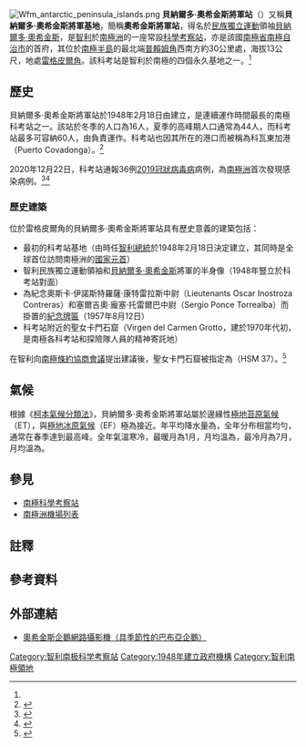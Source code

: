 {{NoteTA
|G1=Medicine
|G2=Unit
|1 = zh-cn:2019冠状病毒病; zh-hk:2019冠狀病毒病; zh-tw:嚴重特殊傳染性肺炎;zh-my:2019冠状病毒疾病;zh-sg:2019冠状病毒疾病;
}}
{{Infobox settlement
| name                    = 奧希金斯將軍站
| official_name           = Base General Bernardo O'Higgins Riquelme 
| native_name             =
| native_name_lang        = 
| settlement_type         = [[南極科學考察站|南極科學考察站]]
| image_skyline           = Bernardo O'Higgins Station 100 9866.jpg
| imagesize               = 300
| image_caption           = 奧希金斯將軍站   
| image_flag              =
| flag_size               = 110px
| flag_border             = no
| flag_alt                = 
| image_seal              = 
| seal_alt                = 
| image_shield            = 
| shield_alt              = 
| nickname                = 
| motto                   = 
| image_map               =
| mapsize                 = 350px
| map_alt                 = 
| map_caption             =
| pushpin_map             = Antarctica
| pushpin_map_alt         = 於[[南極洲|南極洲]]的位置
| pushpin_map_caption     = 考察站於[[南極洲|南極洲]]的位置
| pushpin_mapsize         = 300
| pushpin_relief          = yes
| pushpin_label_position  =

| coordinates             = {{coord|63.320947|S|57.899677|W|format=dms|region:AQ|display=inline,title}}
| coor_pinpoint           = 
| coordinates_footnotes   = 
| subdivision_type        = 國家
| subdivision_name        = {{flagcountry|Chile}}
| subdivision_type1       = [[南極洲|南極洲位置]]
| subdivision_name1       = [[雷格皮爾角|雷格皮爾角]]<br />[[特里尼蒂半島|特里尼蒂半島]]
| subdivision_type2       =
| subdivision_name2       = 
| subdivision_type3       = 管理
| subdivision_name3       = {{tsl|en|Instituto Antártico Chileno|智利南極研究所}}

| established_title       = 建立
| established_date        = {{start date|1948|2|18}}
| extinct_title           = 
| extinct_date            = 
| named_for   		      = [[貝納爾多·奧希金斯|貝納爾多·奧希金斯]]

| etymology               =   
| founder                 = 
| seat_type               = 
| seat                    = 
| government_footnotes    = 
| leader_party            = 
| leader_title            = 
| leader_name             = 
| unit_pref               = 
<!-- ALL fields with measurements have automatic unit conversion -->
<!-- for references: use <ref> tags -->
| area_footnotes          = 
| area_urban_footnotes    = <!-- <ref> </ref> -->
| area_rural_footnotes    = <!-- <ref> </ref> -->
| area_metro_footnotes    = <!-- <ref> </ref> -->
| area_magnitude          = <!-- <ref> </ref> -->
| area_note               = 
| area_water_percent      = 
| area_rank               = 
| area_blank1_title       = 
| area_blank2_title       = 
<!-- square kilometers -->
| area_total_km2          = 
| area_land_km2           = 
| area_water_km2          = 
| area_urban_km2          = 
| area_rural_km2          = 
| area_metro_km2          = 
| area_blank1_km2         = 
| area_blank2_km2         = 
<!-- hectares -->
| area_total_ha           = 
| area_land_ha            = 
| area_water_ha           = 
| area_urban_ha           = 
| area_rural_ha           = 
| area_metro_ha           = 
| area_blank1_ha          = 
| area_blank2_ha          = 
| length_km               = 
| width_km                = 
| dimensions_footnotes    = 
| elevation_footnotes     =
| elevation_m             = 13
| population_as_of        = 
| population_footnotes    =
| population_total        =  {{bulleted list|夏季：44|冬季：16}}
| population_density_km2  = 
| population_note         = 
| population_demonym      = 
| timezone1               = 
| utc_offset1             =
| timezone1_DST           = 
| utc_offset1_DST         =

| blank_name_sec1         = 類型
| blank_info_sec1         = 全年
| blank1_name_sec1        = 週期
| blank1_info_sec1        = 每年
| blank2_name_sec1        = 狀態
| blank2_info_sec1        = 運作中
| blank_name_sec2         = 
| blank_info_sec2         =

| postal_code_type        = 
| postal_code             = 
| area_code_type          = 
| area_code               = 
| iso_code                = 
| website                 = 
| footnotes               = 
}}
[[File:Wfm_antarctic_peninsula_islands.png|thumb]]
'''貝納爾多·奧希金斯將軍站'''（{{lang-es|Base General Bernardo O'Higgins Riquelme}}）又稱'''貝納爾多·奧希金斯將軍基地'''，簡稱'''奧希金斯將軍站'''，得名於[[民族獨立運動|民族獨立運動]]領袖[[貝納爾多·奧希金斯|貝納爾多·奧希金斯]]，是[[智利|智利]]於[[南極洲|南極洲]]的一座常設[[南極科學考察站|科學考察站]]，亦是該國[[智利南極省|南極省]][[南極自治市|南極自治市]]的首府，其位於[[南極半島|南極半島]]的最北端[[普賴姆角|普賴姆角]]西南方約30公里處，海拔13公尺，地處[[雷格皮爾角|雷格皮爾角]]。該科考站是智利於南極的四個永久基地之一。<ref name="BBC"/>

== 歷史 ==
貝納爾多·奧希金斯將軍站於1948年2月18日由{{tsl|es|Segunda Expedición Antártica Chilena|智利南極探險隊}}建立，是連續運作時間最長的南極科考站之一。該站於冬季的人口為16人，夏季的高峰期人口通常為44人，而科考站最多可容納60人，由{{tsl|es|Ejército de Chile|智利陸軍}}負責運作。科考站也因其所在的港口而被稱為科瓦東加港（Puerto Covadonga）。<ref>{{Cite web |title=Base General Bernardo O'Higgins |url=http://ioc.unesco.org/iocweb/iocpub/iocpdf/w069.pdf |language=en |dead-url=yes |access-date=2008-02-26 |archive-url=https://web.archive.org/web/20070715082654/http://ioc.unesco.org/iocweb/IOCpub/iocpdf/w069.pdf |archive-date=2007-07-15 }}</ref>

2020年12月22日，科考站通報36例[[2019冠狀病毒病|2019冠狀病毒病]]病例，為[[2019冠狀病毒病南極洲疫情|南極洲]]首次發現感染病例。<ref>{{Cite web |title=南極洲防疫失守 至少36人染疫 |url=https://www.cna.com.tw/news/aopl/202012230378.aspx |accessdate=2020-12-23 |author=羅楚瑜 |date=2020-12-22 |publisher=中央通訊社 |language=zh-hant |editor=張佑之 |location=聖地牙哥 |archive-date=2021-01-02 |archive-url=https://web.archive.org/web/20210102010612/https://www.cna.com.tw/news/aopl/202012230378.aspx |dead-url=no }}</ref><ref name="BBC">{{Cite web |title=新冠疫情：南極洲首次發現感染病例 |url=https://www.bbc.com/zhongwen/trad/world-55421129 |accessdate=2020-12-23 |date=2020-12-23 |publisher=BBC News 中文 |language=zh-hant |archive-date=2021-01-02 |archive-url=https://web.archive.org/web/20210102051837/https://www.bbc.com/zhongwen/trad/world-55421129 |dead-url=no }}</ref>

=== 歷史建築 ===
位於雷格皮爾角的貝納爾多·奧希金斯將軍站具有歷史意義的建築包括：
*最初的科考站基地（由時任[[智利總統|智利總統]]{{tsl|es|Gabriel González Videla|岡薩雷斯‧維德拉}}於1948年2月18日決定建立，其同時是全球首位訪問南極洲的[[國家元首|國家元首]]）
*智利民族獨立運動領袖和[[貝納爾多·奧希金斯|貝納爾多·奧希金斯]]將軍的半身像（1948年豎立於科考站對面）
*為紀念奧斯卡‧伊諾斯特羅薩‧康特雷拉斯中尉（Lieutenants Oscar Inostroza Contreras）和塞爾吉奧‧龐塞‧托雷爾巴中尉（Sergio Ponce Torrealba）而掛置的[[紀念牌匾|紀念牌匾]]（1957年8月12日）
*科考站附近的聖女卡門石窟（Virgen del Carmen Grotto，建於1970年代初，是南極各科考站和探險隊人員的精神寄託地）

在智利向[[南極條約體系|南極條約協商會議]]提出建議後，聖女卡門石窟被指定為{{tsl|en|Historic Sites and Monuments in Antarctica|南極洲歷史遺跡與紀念碑列表|歷史遺跡與紀念碑}}（HSM 37）。<ref name="atcm">{{Cite web |title=List of Historic Sites and Monuments approved by the ATCM (2012) |url=http://www.ats.aq/documents/ATCM35/WW/atcm35_ww003_e.pdf |year=2012 |publisher=Antarctic Treaty Secretariat |language=en |access-date=2013-12-31 |archive-date=2018-12-11 |archive-url=https://web.archive.org/web/20181211133327/https://www.ats.aq/documents/ATCM35/WW/atcm35_ww003_e.pdf |dead-url=no }}</ref>

== 氣候 ==
根據《[[柯本氣候分類法|柯本氣候分類法]]》，貝納爾多·奧希金斯將軍站屬於邊緣性[[極地氣候|極地]][[苔原氣候|苔原氣候]]（ET），與[[極地冰原氣候|極地冰原氣候]]（EF）極為接近。年平均降水量為{{convert|771|mm|in|2|abbr=on}}，全年分布相當均勻，通常在春季達到最高峰。全年氣溫寒冷，最暖月為1月，月均溫為{{convert|1|°C|°F|abbr=on}}，最冷月為7月，月均溫為{{convert|-9|°C|°F|abbr=on}}。
{{Weather box
|location = 貝納爾多·奧希金斯將軍站：{{convert|10|m|abbr=on|disp=or}}（1961－1990年正常；1953年至今）
|single line = y
|metric first = y
|width=75%
| Jan record high C = 12.0
| Feb record high C = 10.0
| Mar record high C = 11.4
| Apr record high C = 5.0
| May record high C = 11.5
| Jun record high C = 10.6
| Jul record high C = 7.0
| Aug record high C = 12.8
| Sep record high C = 14.0
| Oct record high C = 9.2
| Nov record high C = 9.2
| Dec record high C = 10.0
|year record high C = 14.0
|Jan mean C = 0.5
|Feb mean C = 0.1
|Mar mean C = -1.4
|Apr mean C = -4.1
|May mean C = -6.3
|Jun mean C = -8.0
|Jul mean C = -8.5
|Aug mean C = -8.4
|Sep mean C = -5.6
|Oct mean C = -3.5
|Nov mean C = -1.7
|Dec mean C = 0.1
|year mean C = -3.9
| Jan record low C = -10.1
| Feb record low C = -14.0
| Mar record low C = -20.0
| Apr record low C = -25.0
| May record low C = -30.0
| Jun record low C = -34.2
| Jul record low C = -34.4
| Aug record low C = -33.2
| Sep record low C = -29.2
| Oct record low C = -26.0
| Nov record low C = -15.0
| Dec record low C = -10.6
|year record low C = -34.4
|precipitation colour = green
|Jan precipitation mm = 28.9
|Feb precipitation mm = 64.0
|Mar precipitation mm = 74.1
|Apr precipitation mm = 78.0
|May precipitation mm = 66.7
|Jun precipitation mm = 50.7
|Jul precipitation mm = 65.5
|Aug precipitation mm = 67.2
|Sep precipitation mm = 87.7
|Oct precipitation mm = 87.1
|Nov precipitation mm = 61.9
|Dec precipitation mm = 38.7
|year precipitation mm = 770.5
|Jan humidity = 81
|Feb humidity = 84
|Mar humidity = 83
|Apr humidity = 81
|May humidity = 84
|Jun humidity = 82
|Jul humidity = 82
|Aug humidity = 81
|Sep humidity = 82
|Oct humidity = 81
|Nov humidity = 80
|Dec humidity = 81
|year humidity = 82
|Jan sun = 105
|Feb sun = 83
|Mar sun = 35
|Apr sun = 28
|May sun = 18
|Jun sun = 11
|Jul sun = 15
|Aug sun = 29
|Sep sun = 46
|Oct sun = 73
|Nov sun = 92
|Dec sun = 111
|year sun = 646
|source 1 = [[美國國家海洋暨大氣總署|NOAA]]<ref name= NOAA>{{cite web
| url = ftp://ftp.atdd.noaa.gov/pub/GCOS/WMO-Normals/ANTARCTICA/AC/89059.TXT
| title = Base Antarctica B. O'Hig Climate Normals 1961–1990
| publisher = [[National_Oceanic_and_Atmospheric_Administration|National Oceanic and Atmospheric Administration]]
| access-date = 2014-02-19
 |language = en}}</ref>
|source 2 = 智利氣象局（Dirección Meteorológica de Chile (extremes)）<ref name=saclim>{{cite web 
 |url=http://164.77.222.61/saclim 
 |title=Temperatura Mensual Histórica de Bernardo O'Higgins, Base Antártica (950003) 
 |work=Sistema de Administración de Datos Climatológicos 
 |access-date=2016-04-23 
 |publisher=Dirección Meteorológica de Chile 
 |language=es 
 |dead-url=yes 
 |archive-url=https://web.archive.org/web/20160603004431/http://164.77.222.61/saclim/ 
 |archive-date=2016-06-03 
 }}</ref>、{{tsl|en|Deutscher Wetterdienst|德國氣象局}}（sun）<ref name = DWD>{{cite web
| url = ftp://ftp-cdc.dwd.de/pub/CDC/observations_global/CLIMAT/multi_annual/sunshine_duration/1961_1990.txt
| title = Station 89059: Base Bernardo O'Higgins
| work = Global station data 1961–1990—Sunshine Duration
| publisher = Deutscher Wetterdienst
| access-date = 2016-04-23
| archive-url = https://wayback.archive-it.org/all/20171017195327/ftp://ftp-cdc.dwd.de/pub/CDC/observations_global/CLIMAT/multi_annual/sunshine_duration/1961_1990.txt
| archive-date = 2017-10-17
| dead-url = yes
}}</ref>{{efn|[ftp://ftp-cdc.dwd.de/pub/CDC/help/stations_list_CLIMAT_data.txt Station ID for Base Bernardo O'Higgins is 89059]，可使用此站號查詢日照持續時間}}
|date = 2014-02}}

== 參見 ==
{{Infobox airport
| name                      = 奧希金斯滑行跑道
| ensign                    = 
| ensign_size               = 
| ensign_alt                = 
| nativename                = O'Higgins Skiway
| nativename-a              = 
| nativename-r              = 
| image                     = 
| image-width               = <!-- if less than 200 -->
| image_alt                 = 
| caption                   = 
| image2                    = 
| image2-width              = <!-- if less than 200 -->
| image2_alt                = 
| caption2                  = 
| IATA                      = 
| ICAO                      = 
| FAA                       = 
| TC                        = 
| LID                       = 
| GPS                       = 
| WMO                       = 
| type                      = 私人
| owner-oper                = 
| owner                     = 
| operator                  = 
| city-served               = 
| location                  = 貝納爾多·奧希金斯將軍站
| opened                    = <!-- {{start date|YYYY|MM|DD}} -->
| closed                    = <!-- {{end date|YYYY|MM|DD}} -->
| passenger_services_ceased = <!-- {{end date|YYYY|MM|DD}} -->
| hub                       = 
| focus_city                = 
| built                     = <!-- military airports -->
| used                      = <!-- military airports -->
| commander                 = <!-- military airports -->
| occupants                 = <!-- military airports -->
| timezone                  = 
| utc                       = 
| summer                    = 
| utcs                      = 
| elevation-f               = 648
| elevation-m               = 198
| metric-elev               = 
| coordinates               = {{coord|63.342759|S|57.823152|W|format=dms|display=inline}}
| website                   = <!-- {{URL|example.com}} -->
| image_map                 = 
| image_mapsize             = 
| image_map_alt             = 
| image_map_caption         = 
| pushpin_map               = Antarctica
| pushpin_mapsize           = 270
| pushpin_map_alt           = 
| pushpin_map_caption       = 於南極洲的位置
| pushpin_relief            = 
| pushpin_image             = 
| pushpin_label             = 
| pushpin_label_position    = 
| pushpin_mark              = 
| pushpin_marksize          = 
| r1-number                 = 
| r1-length-f               = 2,625
| r1-length-m               = 800
| r1-surface                = 冰
| r2-number                 = 
| r2-length-f               = 
| r2-length-m               = 
| r2-surface                = 
| metric-rwy                = 
| h1-number                 = 
| h1-length-f               = 
| h1-length-m               = 
| h1-surface                = <!-- up to h12 -->
| h2-number    = 
| h2-length-f  = 
| h2-length-m  = 
| h2-surface   = 
| stat1-header              = 
| stat1-data                = <!-- up to stat8 -->
| stat-year                 = 
| footnotes                 = 
}}
*[[南極科學考察站|南極科學考察站]]
*[[南極洲機場列表|南極洲機場列表]]

== 註釋 ==
{{notelist}}

== 參考資料 ==
{{reflist|30em}}

== 外部連結 ==
{{commons category|Bernardo O'Higgins Station}}
*[http://www.martingrund.de/pinguine/pinguincam1.htm#1 奧希金斯企鵝網路攝影機（具季節性的巴布亞企鵝）] {{Wayback|url=http://www.martingrund.de/pinguine/pinguincam1.htm#1 |date=20210410202105 }}

{{智利南極領地}}
{{南極科學考察站}}
{{南極洲主題}}
{{Portal bar|地球科學|地理}}

[[Category:智利南极科学考察站|Category:智利南极科学考察站]]
[[Category:1948年建立政府機構|Category:1948年建立政府機構]]
[[Category:智利南極領地|Category:智利南極領地]]